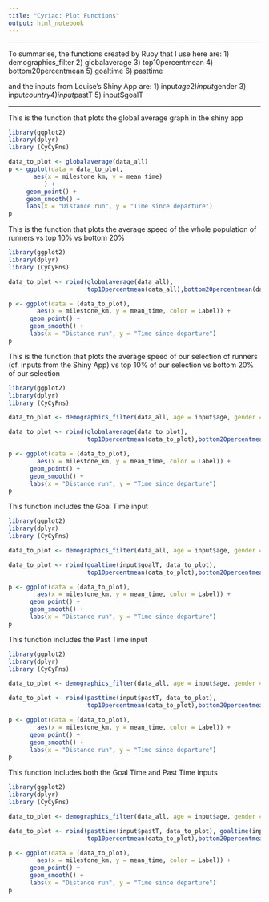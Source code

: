 ```yaml
---
title: "Cyriac: Plot Functions"
output: html_notebook
---
```


--------------------------------------------------------------------------------------------------

To summarise, the functions created by Ruoy that I use here are:
1) demographics_filter
2) globalaverage
3) top10percentmean
4) bottom20percentmean
5) goaltime
6) pasttime

and the inputs from Louise's Shiny App are:
1) input$age
2) input$gender
3) input$country
4) input$pastT
5) input$goalT

--------------------------------------------------------------------------------------------------

This is the function that plots the global average graph in the shiny app

```r

library(ggplot2)
library(dplyr)
library (CyCyFns)

data_to_plot <- globalaverage(data_all)
p <- ggplot(data = data_to_plot,
       aes(x = milestone_km, y = mean_time)
          ) +
     geom_point() +
     geom_smooth() +
     labs(x = "Distance run", y = "Time since departure")
p
```

This is the function that plots the average speed of the whole population of runners vs top 10% vs bottom 20%

```r

library(ggplot2)
library(dplyr)
library (CyCyFns)

data_to_plot <- rbind(globalaverage(data_all),
                      top10percentmean(data_all),bottom20percentmean(data_all))

p <- ggplot(data = (data_to_plot),
        aes(x = milestone_km, y = mean_time, color = Label)) +
      geom_point() +
      geom_smooth() +
      labs(x = "Distance run", y = "Time since departure")
p
```

This is the function that plots the average speed of our selection of runners (cf. inputs from the Shiny App) vs top 10% of our selection vs bottom 20% of our selection

```r

library(ggplot2)
library(dplyr)
library (CyCyFns)

data_to_plot <- demographics_filter(data_all, age = input$age, gender = input$gender, nationality = input$country)

data_to_plot <- rbind(globalaverage(data_to_plot),
                      top10percentmean(data_to_plot),bottom20percentmean(data_to_plot))

p <- ggplot(data = (data_to_plot),
        aes(x = milestone_km, y = mean_time, color = Label)) +
      geom_point() +
      geom_smooth() +
      labs(x = "Distance run", y = "Time since departure")
p

```

This function includes the Goal Time input

```r

library(ggplot2)
library(dplyr)
library (CyCyFns)

data_to_plot <- demographics_filter(data_all, age = input$age, gender = input$gender, nationality = input$country)

data_to_plot <- rbind(goaltime(input$goalT, data_to_plot),
                      top10percentmean(data_to_plot),bottom20percentmean(data_to_plot))

p <- ggplot(data = (data_to_plot),
        aes(x = milestone_km, y = mean_time, color = Label)) +
      geom_point() +
      geom_smooth() +
      labs(x = "Distance run", y = "Time since departure")
p
```

This function includes the Past Time input

```r

library(ggplot2)
library(dplyr)
library (CyCyFns)

data_to_plot <- demographics_filter(data_all, age = input$age, gender = input$gender, nationality = input$country)

data_to_plot <- rbind(pasttime(input$pastT, data_to_plot),
                      top10percentmean(data_to_plot),bottom20percentmean(data_to_plot))

p <- ggplot(data = (data_to_plot),
        aes(x = milestone_km, y = mean_time, color = Label)) +
      geom_point() +
      geom_smooth() +
      labs(x = "Distance run", y = "Time since departure")
p
```

This function includes both the Goal Time and Past Time inputs

```r

library(ggplot2)
library(dplyr)
library (CyCyFns)

data_to_plot <- demographics_filter(data_all, age = input$age, gender = input$gender, nationality = input$country)

data_to_plot <- rbind(pasttime(input$pastT, data_to_plot), goaltime(input$goalT, data_to_plot),
                      top10percentmean(data_to_plot),bottom20percentmean(data_to_plot))

p <- ggplot(data = (data_to_plot),
        aes(x = milestone_km, y = mean_time, color = Label)) +
      geom_point() +
      geom_smooth() +
      labs(x = "Distance run", y = "Time since departure")
p

```


```r

```

